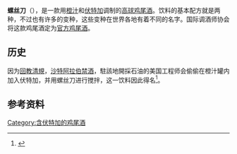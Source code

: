 {{noteTA
|T=zh-cn:螺丝刀 (鸡尾酒);zh-tw:螺絲起子 (雞尾酒);zh-hk:螺絲批;
|1=zh-cn:螺丝刀;zh-tw:螺絲起子;zh-hk:螺絲批;
}}
{{WPMIXInfobox 
| iba = yes
| source = 
| sourcelink = screwd
| name = 螺丝刀<br>{{lang|en|Screwdriver}}
| image = Screwdriver, Birmingham-Shuttlesworth International Airport, Birmingham AL.jpg
| caption = [[伯明翰－沙特尔斯沃思国际机场|伯明翰－沙特尔斯沃思国际机场]]的螺丝刀
| type = cocktail
| flaming = 
| vodka = yes
| served = rocks
| garnish = [[橙|橙]]丝
| drinkware = 
| ingredients =*50毫升[[伏特加|伏特加]]
*100毫升[[橙汁|橙汁]]
| prep = 加冰放入高球杯内，装饰
| notes = 
| footnotes = 
}}
'''螺丝刀'''（{{lang-en|screwdriver}}），是一款用[[橙汁|橙汁]]和[[伏特加|伏特加]]调制的[[高球_(鸡尾酒)|高球]][[鸡尾酒|鸡尾酒]]。饮料的基本配方就是两种，不过也有许多的变种，这些变种在世界各地有着不同的名字。国际调酒师协会将这款鸡尾酒定为[[国际调酒师协会官方鸡尾酒列表|官方鸡尾酒]]。

==历史==
因为[[回教|回教]][[清規|清規]]，[[沙特阿拉伯|沙特阿拉伯]][[禁酒|禁酒]]，駐該地開採石油的美国工程师会偷偷在橙汁罐内加入伏特加，并用螺丝刀进行搅拌，这一饮料因此得名<ref>{{Cite web |url=http://www.mppumps.com/non-html/primer/fall2002.pdf |title=''The Primer'', Fall Issue 2002, "Did You Know?" |access-date=2013-04-14 |archive-date=2010-10-07 |archive-url=https://web.archive.org/web/20101007233835/http://mppumps.com/non-html/primer/fall2002.pdf |dead-url=no }}</ref>。

==参考资料==
{{reflist}}

{{国际调酒师协会官方鸡尾酒}}
{{Authority control}}
[[Category:含伏特加的鸡尾酒|Category:含伏特加的鸡尾酒]]